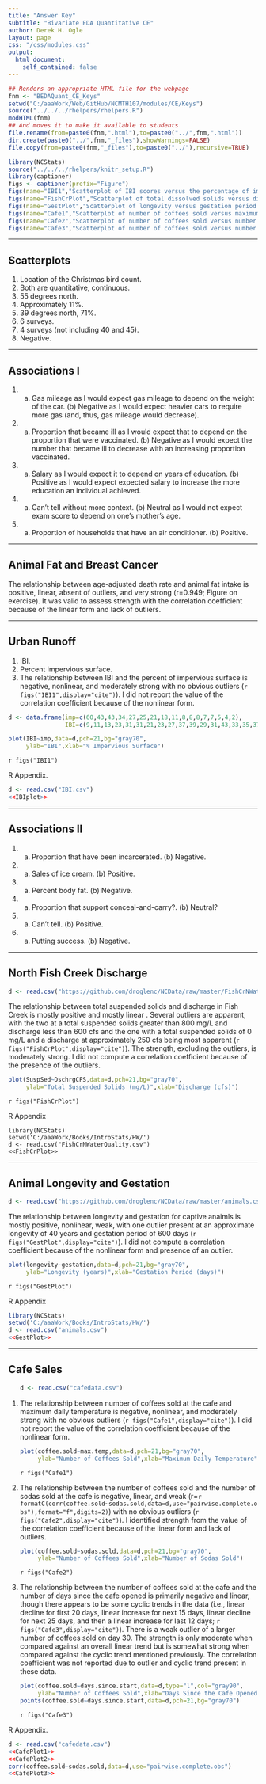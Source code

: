 ```yaml
---
title: "Answer Key"
subtitle: "Bivariate EDA Quantitative CE"
author: Derek H. Ogle
layout: page
css: "/css/modules.css"
output:
  html_document:
    self_contained: false
---
```


```r
## Renders an appropriate HTML file for the webpage
fnm <- "BEDAQuant_CE_Keys"
setwd("C:/aaaWork/Web/GitHub/NCMTH107/modules/CE/Keys")
source("../../../rhelpers/rhelpers.R")
modHTML(fnm)
## And moves it to make it available to students
file.rename(from=paste0(fnm,".html"),to=paste0("../",fnm,".html"))
dir.create(paste0("../",fnm,"_files"),showWarnings=FALSE)
file.copy(from=paste0(fnm,"_files"),to=paste0("../"),recursive=TRUE)
```

```r
library(NCStats)
source("../../../rhelpers/knitr_setup.R")
library(captioner)
figs <- captioner(prefix="Figure")
figs(name="IBI1","Scatterplot of IBI scores versus the percentage of impervious surface for 14 areas in Washington")
figs(name="FishCrPlot","Scatterplot of total dissolved solids versus discharge in Fish Creek.")
figs(name="GestPlot","Scatterplot of longevity versus gestation period for a sample of 40 animals.")
figs(name="Cafe1","Scatterplot of number of coffees sold versus maximum daily temperature for the college cafe.")
figs(name="Cafe2","Scatterplot of number of coffees sold versus number of sodas sold for the college cafe.")
figs(name="Cafe3","Scatterplot of number of coffees sold versus number of days since opening for the college cafe.")
```

----

## Scatterplots

1. Location of the Christmas bird count.
1. Both are quantitative, continuous.
1. 55 degrees north.
1. Approximately 11%.
1. 39 degrees north, 71%.
1. 6 surveys.
1. 4 surveys (not including 40 and 45).
1. Negative.

----

## Associations I

1. (a) Gas mileage as I would expect gas mileage to depend on the weight of the car. (b) Negative as I would expect heavier cars to require more gas (and, thus, gas mileage would decrease).
1. (a) Proportion that became ill as I would expect that to depend on the proportion that were vaccinated. (b) Negative as I would expect the number that became ill to decrease with an increasing proportion vaccinated.
1. (a) Salary as I would expect it to depend on years of education. (b) Positive as I would expect expected salary to increase the more education an individual achieved.
1. (a) Can't tell without more context. (b) Neutral as I would not expect exam score to depend on one's mother's age.
1. (a) Proportion of households that have an air conditioner. (b) Positive.

----

## Animal Fat and Breast Cancer

The relationship between age-adjusted death rate and animal fat intake is positive, linear, absent of outliers, and very strong (r=0.949; Figure on exercise). It was valid to assess strength with the correlation coefficient because of the linear form and lack of outliers.

----

## Urban Runoff

1. IBI.
1. Percent impervious surface.
1. The relationship between IBI and the percent of impervious surface is negative, nonlinear, and moderately strong with no obvious outliers (`r figs("IBI1",display="cite")`).  I did not report the value of the correlation coefficient because of the nonlinear form.
```r
d <- data.frame(imp=c(60,43,43,34,27,25,21,18,11,8,8,8,7,7,5,4,2),
                IBI=c(9,11,13,23,31,31,21,23,27,37,39,29,31,43,33,35,37))
```
```r
plot(IBI~imp,data=d,pch=21,bg="gray70",
     ylab="IBI",xlab="% Impervious Surface")
```

`r figs("IBI1")`

R Appendix.
```r
d <- read.csv("IBI.csv")
<<IBIplot>>
```

----

## Associations II

1. (a) Proportion that have been incarcerated. (b) Negative.
1. (a) Sales of ice cream. (b) Positive.
1. (a) Percent body fat. (b) Negative.
1. (a) Proportion that support conceal-and-carry?. (b) Neutral?
1. (a) Can't tell. (b) Positive.
1. (a) Putting success. (b) Negative.

----

## North Fish Creek Discharge
```r
d <- read.csv("https://github.com/droglenc/NCData/raw/master/FishCrNWaterQuality.csv")
```

The relationship between total suspended solids and discharge in Fish Creek is mostly positive and mostly linear \figrefp{fig:FishCrPlot}.  Several outliers are apparent, with the two at a total suspended solids greater than 800 mg/L and discharge less than 600 cfs and the one with a total suspended solids of 0 mg/L and a discharge at approximately 250 cfs being most apparent (`r figs("FishCrPlot",display="cite")`). The strength, excluding the outliers, is moderately strong.  I did not compute a correlation coefficient because of the presence of the outliers.

```r
plot(SuspSed~DschrgCFS,data=d,pch=21,bg="gray70",
     ylab="Total Suspended Solids (mg/L)",xlab="Discharge (cfs)")
```

`r figs("FishCrPlot")`

R Appendix
```{reval=FALSE, prompt=FALSE}
library(NCStats)
setwd('C:/aaaWork/Books/IntroStats/HW/')
d <- read.csv("FishCrNWaterQuality.csv")
<<FishCrPlot>>
```

----

## Animal Longevity and Gestation
```r
d <- read.csv("https://github.com/droglenc/NCData/raw/master/animals.csv")
```

The relationship between longevity and gestation for captive anaimls is mostly positive, nonlinear, weak, with one outlier present at an approximate longevity of 40 years and gestation period of 600 days (`r figs("GestPlot",display="cite")`). I did not compute a correlation coefficient because of the nonlinear form and presence of an outlier.

```r
plot(longevity~gestation,data=d,pch=21,bg="gray70",
     ylab="Longevity (years)",xlab="Gestation Period (days)")
```

`r figs("GestPlot")`

R Appendix
```r
library(NCStats)
setwd('C:/aaaWork/Books/IntroStats/HW/')
d <- read.csv("animals.csv")
<<GestPlot>>
```

----

## Cafe Sales

<ol>
```r
d <- read.csv("cafedata.csv")
```

<li>The relationship between number of coffees sold at the cafe and maximum daily temperature is negative, nonlinear, and moderately strong with no obvious outliers (`r figs("Cafe1",display="cite")`).  I did not report the value of the correlation coefficient because of the nonlinear form.</li>

```r
plot(coffee.sold~max.temp,data=d,pch=21,bg="gray70",
     ylab="Number of Coffees Sold",xlab="Maximum Daily Temperature")
```

`r figs("Cafe1")`

<li>The relationship between the number of coffees sold and the number of sodas sold at the cafe is negative, linear, and weak (r=`r formatC(corr(coffee.sold~sodas.sold,data=d,use="pairwise.complete.obs"),format="f",digits=2)`) with no obvious outliers (`r figs("Cafe2",display="cite")`).  I identified strength from the value of the correlation coefficient because of the linear form and lack of outliers.</li>

```r
plot(coffee.sold~sodas.sold,data=d,pch=21,bg="gray70",
     ylab="Number of Coffees Sold",xlab="Number of Sodas Sold")
```

`r figs("Cafe2")`

<li>The relationship between the number of coffees sold at the cafe and the number of days since the cafe opened is primarily negative and linear, though there appears to be some cyclic trends in the data (i.e., linear decline for first 20 days, linear increase for next 15 days, linear decline for next 25 days, and then a linear increase for last 12 days; `r figs("Cafe3",display="cite")`).  There is a weak outlier of a larger number of coffees sold on day 30.  The strength is only moderate when compared against an overall linear trend but is somewhat strong when compared against the cyclic trend mentioned previously.  The correlation coefficient was not reported due to outlier and cyclic trend present in these data.</li>

```r
plot(coffee.sold~days.since.start,data=d,type="l",col="gray90",
     ylab="Number of Coffees Sold",xlab="Days Since the Cafe Opened")
points(coffee.sold~days.since.start,data=d,pch=21,bg="gray70")
```

`r figs("Cafe3")`

</ol>

R Appendix.
```r
d <- read.csv("cafedata.csv")
<<CafePlot1>>
<<CafePlot2>>
corr(coffee.sold~sodas.sold,data=d,use="pairwise.complete.obs")
<<CafePlot3>>
```
